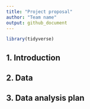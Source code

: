 ```yaml
---
title: "Project proposal"
author: "Team name"
output: github_document
---
```


```r
library(tidyverse)
```

## 1. Introduction



## 2. Data



## 3. Data analysis plan


